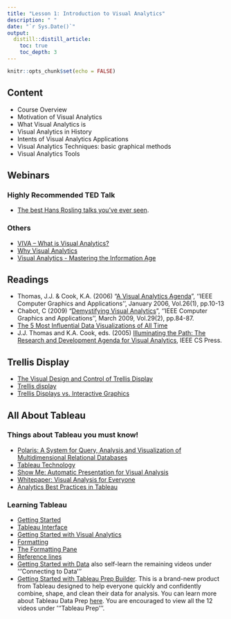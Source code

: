 ```yaml
---
title: "Lesson 1: Introduction to Visual Analytics"
description: " "
date: "`r Sys.Date()`"
output:
  distill::distill_article:
    toc: true
    toc_depth: 3
---
```


```r
knitr::opts_chunk$set(echo = FALSE)
```

## Content

* Course Overview
* Motivation of Visual Analytics
* What Visual Analytics is
* Visual Analytics in History
* Intents of Visual Analytics Applications
* Visual Analytics Techniques: basic graphical methods
* Visual Analytics Tools


## Webinars

### Highly Recommended TED Talk
* [The best Hans Rosling talks you’ve ever seen](https://www.ted.com/talks/hans_rosling_the_best_stats_you_ve_ever_seen?referrer=playlist-the_best_hans_rosling_talks_yo).

### Others
* [VIVA – What is Visual Analytics?](https://www.youtube.com/watch?v=LYKO_6KPZCM/)
* [Why Visual Analytics](https://www.youtube.com/watch?v=5uGRGqCFryg/) 
* [Visual Analytics - Mastering the Information Age](https://www.youtube.com/watch?v=5i3xbitEVfs/)
 

## Readings
* Thomas, J.J. & Cook, K.A. (2006) "[A Visual Analytics Agenda](https://www-computer-org.libproxy.smu.edu.sg/csdl/magazine/cg/2006/01/mcg2006010010/13rRUxBa5ej)", ''IEEE Computer Graphics and Applications'', January 2006, Vol.26(1), pp.10-13
* Chabot, C (2009) "[Demystifying Visual Analytics](https://www-computer-org.libproxy.smu.edu.sg/csdl/magazine/cg/2009/02/mcg2009020084/13rRUy3gn3z)", ''IEEE Computer Graphics and Applications'', March 2009, Vol.29(2), pp.84-87. 
* [The 5 Most Influential Data Visualizations of All Time](https://www.tableau.com/sites/default/files/whitepapers/the_5_most_influential_data_visualizations_of_all_time.pdf)
* J.J. Thomas and K.A. Cook, eds. (2005) [Illuminating the Path: The Research and Development Agenda for Visual Analytics](https://ils.unc.edu/courses/2017_fall/inls641_001/books/RD_Agenda_VisualAnalytics.pdf), IEEE CS Press.


## Trellis Display

* [The Visual Design and Control of Trellis Display](https://www-jstor-org.libproxy.smu.edu.sg/stable/1390777?seq=1#metadata_info_tab_contents)
* [Trellis display](https://onlinelibrary-wiley-com.libproxy.smu.edu.sg/doi/full/10.1002/wics.121)
* [Trellis Displays vs. Interactive Graphics](https://www.researchgate.net/publication/2671674_Trellis_Displays_vs_Interactive_Graphics)


## All About Tableau

### Things about Tableau you must know!
 
* [Polaris: A System for Query, Analysis,and Visualization of Multidimensional Relational Databases](https://graphics.stanford.edu/papers/polaris_extended/polaris.pdf)
* [Tableau Technology](https://www.tableau.com/products/technology)
* [Show Me: Automatic Presentation for Visual Analysis](https://www.tableau.com/sites/default/files/whitepapers/081027-infovis-showme-vfinal-fix.pdf)
* [Whitepaper: Visual Analysis for Everyone](https://www.tableau.com/sites/default/files/whitepapers/TS_WP_VA_F2_new_temp_0.pdf)
* [Analytics Best Practices in Tableau](https://help.tableau.com/current/blueprint/en-us/bp_analytics_best_practices_in_tableau.htm)

### Learning Tableau

* [Getting Started](https://www.tableau.com/learn/tutorials/on-demand/getting-started)
* [Tableau Interface](http://www.tableau.com/learn/tutorials/on-demand/tableau-interface)
* [Getting Started with Visual Analytics](https://www.tableau.com/learn/tutorials/on-demand/getting-started-visual-analytics)
* [Formatting](https://www.tableau.com/learn/tutorials/on-demand/formatting) 
* [The Formatting Pane](https://www.tableau.com/learn/tutorials/on-demand/formatting-pane)
* [Reference lines](https://www.tableau.com/learn/tutorials/on-demand/reference-lines)
* [Getting Started with Data](https://www.tableau.com/learn/tutorials/on-demand/getting-started-data) also self-learn the remaining videos under '''Connecting to Data'''
* [Getting Started with Tableau Prep Builder](https://www.tableau.com/learn/tutorials/on-demand/getting-started-tableau-prep).  This is a brand-new product from Tableau designed to help everyone quickly and confidently combine, shape, and clean their data for analysis.  You can learn more about Tableau Data Prep [here](https://www.tableau.com/about/blog/2018/3/tableau-prep-project-maestro-here-redefining-your-data-prep-experience-84620).  You are encouraged to view all the 12 videos under '''Tableau Prep'''.